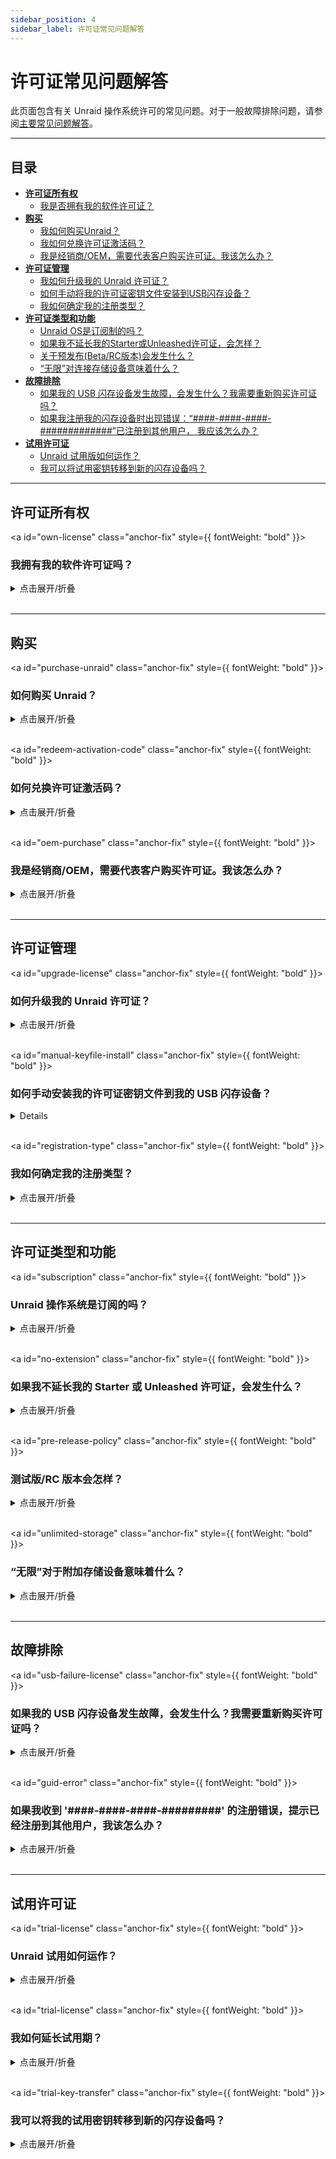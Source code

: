 ```yaml
---
sidebar_position: 4
sidebar_label: 许可证常见问题解答
---
```



# 许可证常见问题解答

此页面包含有关 Unraid 操作系统许可的常见问题。对于一般故障排除问题，请参阅[主要常见问题解答](faq.mdx)。

---

## 目录

- [**许可证所有权**](#license-ownership)
  - [我是否拥有我的软件许可证？](#own-license)
- [**购买**](#purchasing)
  - [我如何购买Unraid？](#purchase-unraid)
  - [我如何兑换许可证激活码？](#redeem-activation-code)
  - [我是经销商/OEM，需要代表客户购买许可证。我该怎么办？](#oem-purchase)
- [**许可证管理**](#license-management)
  - [我如何升级我的 Unraid 许可证？](#upgrade-license)
  - [如何手动将我的许可证密钥文件安装到USB闪存设备？](#manual-keyfile-install)
  - [我如何确定我的注册类型？](#registration-type)
- [**许可证类型和功能**](#license-types--features)
  - [Unraid OS是订阅制的吗？](#subscription)
  - [如果我不延长我的Starter或Unleashed许可证，会怎样？](#no-extension)
  - [关于预发布(Beta/RC版本)会发生什么？](#pre-release-policy)
  - [“无限”对连接存储设备意味着什么？](#unlimited-storage)
- [**故障排除**](#troubleshooting)
  - [如果我的 USB 闪存设备发生故障，会发生什么？我需要重新购买许可证吗？](#usb-failure-license)
  - [如果我注册我的闪存设备时出现错误：“####-####-####-#############”已注册到其他用户， 我应该怎么办？](#guid-error)
- [**试用许可证**](#trial-licenses)
  - [Unraid 试用版如何运作？](#trial-license)
  - [我可以将试用密钥转移到新的闪存设备吗？](#trial-key-transfer)

---

## 许可证所有权

<a id="own-license" class="anchor-fix" style={{ fontWeight: "bold" }}><h3>我拥有我的软件许可证吗？</h3></a>

<details>
  <summary>点击展开/折叠</summary>

  当您[购买 Unraid 操作系统许可证](https://unraid.net/pricing)时，您将拥有该软件的永久副本。您的许可证有效期永久，不会过期，即使您选择不为未来的更新付费。
</details>

<br />

---

## 购买

<a id="purchase-unraid" class="anchor-fix" style={{ fontWeight: "bold" }}><h3>如何购买 Unraid？</h3></a>

<details>
  <summary>点击展开/折叠</summary>

  您有两种购买 Unraid 的选项：

  1. **从%%WebGUI|web-gui%%：** 如果您已开始试用，您可以直接从%%WebGUI|web-gui%%右上角菜单购买许可证或升级。
  2. **使用激活码：** 从[Unraid 网站](https://unraid.net/pricing)购买 Unraid 许可证激活码。激活码不会过期，可以随时兑换。

  所有许可证都是每台服务器。使用免费的30天试用版，确保 Unraid 满足您的需求再购买，因为所有销售都是最终的。
</details>

<br />

<a id="redeem-activation-code" class="anchor-fix" style={{ fontWeight: "bold" }}><h3>如何兑换许可证激活码？</h3></a>

<details>
  <summary>点击展开/折叠</summary>

  1. 从 [Unraid 网站](https://unraid.net/pricing)购买激活码。您的代码将在购买收据上。
  2. 使用[入门指南](../getting-started/set-up-unraid/create-your-bootable-media.mdx)设置您的Unraid服务器。
  3. 登录到您的 Unraid 服务器的 %%WebGUI|web-gui%% （默认情况下为 `http://tower` 或 `http://tower.local`）。
  4. 登录您的 Unraid.net 账户。
  5. 选择**兑换激活码**并输入您的代码。
  6. 您的注册密钥将通过电子邮件发送给您，并附有安装说明。

  :::important
  激活码是用于生成您的 Unraid 许可证密钥文件的一次性使用。
  :::

  :::note[教学视频]
  观看[激活码教学视频](https://www.loom.com/share/3ceb40440240474aaa80a0b7e3e69cb2)，获取逐步指导。
  :::
</details>

<br />

<a id="oem-purchase" class="anchor-fix" style={{ fontWeight: "bold" }}><h3>我是经销商/OEM，需要代表客户购买许可证。我该怎么办？</h3></a>

<details>
  <summary>点击展开/折叠</summary>

  您可以通过%%WebGUI|web-gui%%或从[Unraid网站](https://unraid.net/pricing)获取激活码来购买许可证。

  在结账时，选择“OEM”选项并输入您的购买详细信息，包括客户的姓名和电子邮件地址。许可证密钥将以客户名义颁发并直接发送给他们。结帐后，您还将找到发票下载链接。

  对于批量OEM/转售定价（10个或更多许可证），请[联系Unraid](https://unraid.net/contact)获取特价。
</details>

<br />

---

## 许可证管理

<a id="upgrade-license" class="anchor-fix" style={{ fontWeight: "bold" }}><h3>如何升级我的 Unraid 许可证？</h3></a>

<details>
  <summary>点击展开/折叠</summary>

  您可以随时从%%WebGUI|web-gui%% (***工具→注册***)或[通过账户门户](https://account.unraid.net/keys) (点击\*\*•••更多**并选择**升级密钥\*\*)升级您的许可证。

  | 升级路径    | 一次性升级费用 | 新设备限制¹     |
  | ------- | ------- | ---------- |
  | 入门版→无限版 | $69 美元  | 无限²        |
  | 入门版→终身版 | $209 美元 | 无限²        |
  | 无限版→终身版 | $149 美元 | 无限²        |
  | 基础版→无限版 | $49 美元  | 无限²        |
  | 高级版→无限版 | $19 美元  | 无限²        |
  | 基础版→高级版 | $89 美元  | 最多支持12个设备¹ |
  | 基础版→专业版 | $139 美元 | 最多支持30个设备¹ |
  | 高级版→专业版 | $109 美元 | 最多支持30个设备¹ |

  **年度延长费用**（仅限入门版和无限版）：$36 美元

  <sup>1</sup> 附加存储设备是指在启动 %%array|array%% 前您可以连接的总驱动器数量（不包括 USB 闪存启动设备）。\
  <sup>2</sup>“无限制”表示您不受许可证限制，但受硬件和操作系统约束。其他存储设备可用于 %%VMs|vm%%、未分配设备或其他 Unraid 功能。\*
</details>

<br />

<a id="manual-keyfile-install" class="anchor-fix" style={{ fontWeight: "bold" }}><h3>如何手动安装我的许可证密钥文件到我的 USB 闪存设备？</h3></a>

<Details summary="点击以展开/折叠">
  <ManualKeyfileTabs />
</Details>

<br />

<a id="registration-type" class="anchor-fix" style={{ fontWeight: "bold" }}><h3>我如何确定我的注册类型？</h3></a>

<details>
  <summary>点击展开/折叠</summary>

  导航至 ***Tools → Registration*** 在 %%WebGUI|web-gui%%。在这里，您可以找到您的当前许可证类型和注册详情。
</details>

<br />

---

## 许可证类型和功能

<a id="subscription" class="anchor-fix" style={{ fontWeight: "bold" }}><h3>Unraid 操作系统是订阅的吗？</h3></a>

<details>
  <summary>点击展开/折叠</summary>

  不，Unraid 操作系统是**永久许可证**：

  - **Starter** 和 **Unleashed** 包含一年更新，之后您可以支付36美元的年度延长费用（可选）。
  - **Lifetime** 包括产品生命周期内的更新。
  - 如果您选择不支付延长费用，您将无限期保留现有版本；您将无法收到新的重大更新。

  即使您停止支付更新费用，您仍然拥有您的许可证。
</details>

<br />

<a id="no-extension" class="anchor-fix" style={{ fontWeight: "bold" }}><h3>如果我不延长我的 Starter 或 Unleashed 许可证，会发生什么？</h3></a>

<details>
  <summary>点击展开/折叠</summary>

  - 您保留许可证并可以无限期使用您当前版本的 Unraid OS。
  - 您将不会收到新的功能更新或主要版本升级。
  - 您仍然有资格在同一小版本中（例如，如果您的许可证在7.1.0到期，则7.1.x）获得补丁和安全更新。
  - 一旦发布新的小版本（例如7.2.0），只有安全补丁会提供给之前的小版本。
  - 当一个版本达到生命周期结束（EOL）时，不再提供任何更新。
  - 您可以随时支付延长费用，以重新获得最新更新的访问权限。
</details>

<br />

<a id="pre-release-policy" class="anchor-fix" style={{ fontWeight: "bold" }}><h3>测试版/RC 版本会怎样？</h3></a>

<details>
  <summary>点击展开/折叠</summary>

  - 预发布（测试版和候选发布版）是用于测试的版本，可能包含错误。
  - 仅在非生产系统上安装预发布版本。
  - 当稳定版发布时，对预发布版的支持将结束。
  - 您的许可证必须在稳定版本的发行日期有资格用于OS更新，以接收稳定版本。
  - 如果您的许可证在稳定版发布之前到期，您必须延长您的许可证以进行升级或回滚到受支持的稳定版本。
  - 即使过期，您的许可证仍然有效；您只需一个活跃的许可证即可获取新更新。
</details>

<br />

<a id="unlimited-storage" class="anchor-fix" style={{ fontWeight: "bold" }}><h3>“无限”对于附加存储设备意味着什么？</h3></a>

<details>
  <summary>点击展开/折叠</summary>

  “无限制”指根据您许可证级别可连接到 Unraid 服务器的最大存储设备数量。

  以下是当前的限制：

  | 许可级别 | %%Parity\|parity%%-Protected %%Array\|array%% | 命名池   | 每个池的设备 | 总存储设备 |
  | ---- | --------------------------------------------- | ----- | ------ | ----- |
  | 标准版  | 最多6个                                          | 1     | 最多6个   | 6     |
  | 无拘版  | 最多 30 个（28 数据 + 2 %%parity\|parity%%）         | 最多35个 | 最多60个  | 无限制\* |
  | 终身版  | 最多 30 个（28 数据 + 2 %%parity\|parity%%）         | 最多35个 | 最多60个  | 无限制\* |

  \* *“无限制”表示您不受许可证限制，但受硬件和操作系统约束。其他存储设备可用于虚拟机、未分配设备或其他 Unraid 功能。*
</details>

<br />

---

## 故障排除

<a id="usb-failure-license" class="anchor-fix" style={{ fontWeight: "bold" }}><h3>如果我的 USB 闪存设备发生故障，会发生什么？我需要重新购买许可证吗？</h3></a>

<details>
  <summary>点击展开/折叠</summary>

  不，如果您的USB闪存设备出现故障，您不需要重新购买许可证。

  要转移您的许可：

  1. 准备一个新的高质量[USB闪存设备](../getting-started/set-up-unraid/create-your-bootable-media.mdx)。
  2. 使用 USB Flash Creator 或手动方法在新设备上安装 Unraid OS。
  3. 使用新闪存设备启动您的服务器。
  4. 前往***工具→注册***选项在%%WebGUI|web-gui%%中。
  5. 点击**替换密钥**并按照提示将许可证转移到新设备。

  The first transfer can be done at any time, while subsequent transfers are allowed once every 12 months using the automated system. If you need to transfer your license again before the 12-month period, contact Unraid support with your old and new USB %%GUID|guid%%s for manual assistance.

  :::tip
  通过使用 [Unraid Connect](../../unraid-connect/overview-and-setup.mdx) 定期备份您的 USB 设备，以简化恢复并避免数据丢失。
  :::
</details>

<br />

<a id="guid-error" class="anchor-fix" style={{ fontWeight: "bold" }}><h3>如果我收到 '####-####-####-#########' 的注册错误，提示已经注册到其他用户，我该怎么办？</h3></a>

<details>
  <summary>点击展开/折叠</summary>

  This error indicates that your USB flash device does not have a unique hardware ID (%%GUID|guid%%), which prevents it from being registered with the Unraid OS. To resolve this issue, use a different USB flash drive. Brands known for having unique %%GUID|guid%%s include Lexar, Samsung, Kingston, and PNY.
</details>

<br />

---

## 试用许可证

<a id="trial-license" class="anchor-fix" style={{ fontWeight: "bold" }}><h3>Unraid 试用如何运作？</h3></a>

<details>
  <summary>点击展开/折叠</summary>

  - 试用许可证有效期为 30 天，并提供完整的 Unraid 功能，无存储设备限制。
  - 您需要一个优质的 USB 闪存驱动器和 Unraid USB Creator 工具。
  - 请参阅[入门指南](../getting-started/set-up-unraid/create-your-bootable-media.mdx)以获取服务器设置说明。
  - 试用许可证在启动时需要互联网连接进行初次验证。
  - 如果您需要更多时间评估 Unraid，您可以将试用期延长 15 天。您可以执行此操作两次，最长可达 60 天（详情如下）。
</details>

<br />

<a id="trial-license" class="anchor-fix" style={{ fontWeight: "bold" }}><h3>我如何延长试用期？</h3></a>

<details>
  <summary>点击展开/折叠</summary>

  \-Unraid 试用注册密钥有效期为 30 天，可以延长两次，每次延长 14 天。两次试用延长后，将无法再授予其它延长请求。要请求延长，您必须停止阵列，导航到工具>注册页面，并点击“请求延长”。

  \-如果两次额外的延长未使用，并且此选项未出现，或由于任何原因无法使用，请将闪存驱动器 GUID 从工具 - 注册发送至 [contact@unraid.net](mailto:contact@unraid.net) 或通过我们的支持门户 support.unraid.net 联系我们，我们很乐意协助您。
</details>

<br />

<a id="trial-key-transfer" class="anchor-fix" style={{ fontWeight: "bold" }}><h3>我可以将我的试用密钥转移到新的闪存设备吗？</h3></a>

<details>
  <summary>点击展开/折叠</summary>

  不，试用注册仅在原始 USB 闪存设备上有效。 如果您想购买许可证，您可以将配置文件转移到新的闪存设备，然后购买注册密钥；然而，试用版不能在新设备上继续。
</details>

<br />
